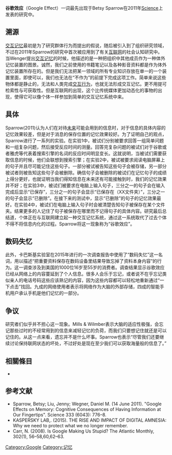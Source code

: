 {{多個問題|
{{lead section|time=2016-05-28T14:18:23+00:00}}
{{no footnotes|time=2016-05-28T06:59:44+00:00}}
}}
'''谷歌效应'''（Google Effect）一词最先出现于Betsy Sparrow在2011年[[科学_(期刊)|Science]]上发表的研究中。

== 溯源 ==
[[交互记忆|交互记忆]]最初是为了研究群体行为而提出的假说，随后被引入到了组织研究领域，不过在2011年Sparrow的研究中首次被应用到了有关[[互联网|互联网]]的社会认知研究中。当Wenger提出[[交互记忆|交互记忆]]的时候，他描述的是一种把组织中其他成员作为一种体外记忆装置的图景。诚然，我们之前使用的书籍笔记以及各种影音资料都是作为体外记忆装置所存在的。但是我们无法把某一领域的所有专业知识存放在单一的一个装置里面，即使可以，我们也无法在“不作为”的前提下完成这项工作。简单来说这些物体都是静止的，无法和人类完成[[交互行为|交互行为]]，也就无法形成交互记忆。更不用提可检索性与可获取性。但是互联网的出现，这个比传统媒体更加动态化的事物的出现，使得它可以像个体一样参加到简单的交互记忆系统中来。

== 具体 ==
Sparrow(2011)认为人们在对待[[未来|未来]]可能会用到的信息时，对于信息的具体内容的记忆效果较差，但是对于消息的保存位置的记忆效果较好。为了证明自己的观点，Sparrow进行了一系列的实验。在实验1中，被试们分别被要求回答一组简单问题和一组复杂问题，然后接受反应时间的测量。回答完复杂问题的被试们对于谷歌或者雅虎等代表着搜索引擎的名词的反应时间明显变长。这就说明，当被试们需要获取信息的时候，他们会联想到搜索引擎；在实验2中，被试被要求阅读电脑屏幕上的句子并且尽可能记住这些句子。一部分被试被告知这些句子会被存储，另一部分被试者则被告知这些句子会被删除。确信句子会被删除的被试们在记忆句子的成绩上得分更好，也就证明当我们得知信息在未来还有可能接触到时，我们的记忆效果并不好；在实验3中，被试们被要求在电脑上输入句子，三分之一的句子会在输入完成后显示“已保存”，三分之一的句子会显示“已保存在（XX文件夹）”，三分之一的句子会显示“已删除”。在接下来的测试中，显示“已删除”的句子的记忆效果最好。在实验4中，被试们在电脑上输入句子时会被清楚告知句子被保存在某个文件夹。结果更多的人记住了句子被保存在哪里而不记得句子的具体内容。研究最后总结道，个体正在与互联网建立起一种交互记忆系统，通过这一系统取代了过去个体不得不将信息内化的过程。Sparrow将这一现象称为“谷歌效应”。

== 数码失忆 ==
此外，卡巴斯基实验室在2015年进行的一次调查报告中使用了“数码失忆”这一名词，用以描述“把重要资料保存在数码设备里结果导致忘掉了资料本身内容”的行为。这一调查涉及到美国的1000位16岁至55岁的消费者。调查结果显示谷歌效应已经从网络上的内容蔓延到了个人信息。很多人会乐于忘记，或者说不在乎忘记类似亲人的电话号码这些应该熟记的内容，因为这些内容都可以轻松地重新通过“一下点击”找回。九成的网络使用者表示将网络作为大脑的外部存储，四成的智能手机用户承认手机是他们记忆的一部分。

== 争议 ==
研究者们似乎并不担心这一现象。Mills & Wilmber表示大脑的适应性极强，会忘记那些过时的不经常用到的信息来减轻记忆的负荷，而我们只要想记住就还是可以记住的。从这一点来看，遗忘并不是什么坏事。Sparrow也表示“尽管我们还要继续讨论保持联网状态的坏处，不过好处是现在至少我们可以获取海量般的信息了。”

==相關條目==
*{{le|外部記憶|External memory (psychology)}}

== 参考文献 ==
*Sparrow, Betsy; Liu, Jenny; Wegner, Daniel M. (14 June 2011). "Google Effects on Memory: Cognitive Consequences of Having Information at Our Fingertips". Science 333 (6043): 776–8.
*KASPERSKY LAB,. (2015). THE RISE AND IMPACT OF DIGITAL AMNESIA: Why we need to protect what we no longer remember. 
*Carr, N. (2008). Is Google Making Us Stupid? The Atlantic Monthly, 302(1), 56–58,60,62–63. 

[[Category:Google|Category:Google]]
[[Category:记忆|Category:记忆]]